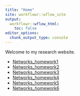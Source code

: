 ```yaml
---
title: "Home"
site: workflowr::wflow_site
output:
  workflowr::wflow_html:
    toc: false
editor_options:
  chunk_output_type: console
---
```


Welcome to my research website.

* [Networks_homework1](Networks_HW1.html)
* [Networks_homework2](Networks_HW2.html)
* [Networks_homework3](Networks_HW3.html)
* [Networks_homework4](Networks_HW4.html)
* [Networks_homework5](Networks_HW5.html)
* [Networks_homework6](Networks_HW6.html)

